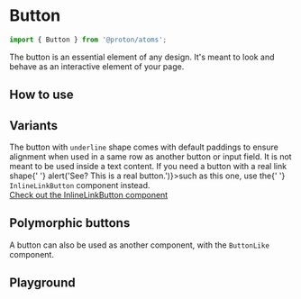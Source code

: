 

# Button

```js
import { Button } from '@proton/atoms';
```

The button is an essential element of any design. It's meant to look and behave as an interactive element of your page.

## How to use

<Canvas withSource="open">
    <Story id="components-button--example" />
</Canvas>

## Variants

<Alert type="info" className="my1-5">
    The button with <code>underline</code> shape comes with default paddings to ensure alignment when used in a same row
    as another button or input field. It is not meant to be used inside a text content. If you need a button with a real
    link shape{' '}
    <InlineLinkButton onClick={() => alert('See? This is a real button.')}>such as this one</InlineLinkButton>, use the{' '}
    <code>InlineLinkButton</code> component instead.
    <br />
    <a href="?path=/docs/components-inlinelinkbutton--basic">Check out the InlineLinkButton component</a>
</Alert>

<Story id="components-button--sandbox" />

<Story id="components-button--variants" />

## Polymorphic buttons

A button can also be used as another component, with the `ButtonLike` component.

<Canvas>
    <Story id="components-button--like" />
</Canvas>

## Playground

<Primary />

<ArgsTable story={PRIMARY_STORY} />
